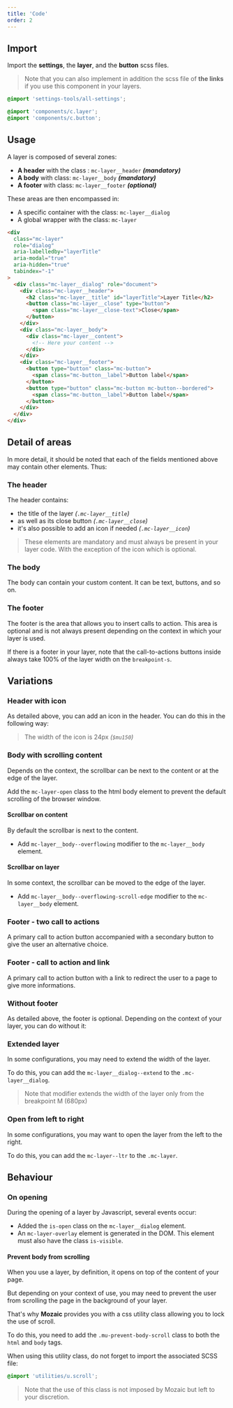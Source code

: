 ```yaml
---
title: 'Code'
order: 2
---
```


## Import

Import the **settings**, the **layer**, and the **button** scss files.

> Note that you can also implement in addition the scss file of **the links** if you use this component in your layers.

```scss
@import 'settings-tools/all-settings';

@import 'components/c.layer';
@import 'components/c.button';
```

## Usage

A layer is composed of several zones:

- **A header** with the class : `mc-layer__header` **_(mandatory)_**
- **A body** with class: `mc-layer__body` **_(mandatory)_**
- **A footer** with class: `mc-layer__footer` **_(optional)_**

These areas are then encompassed in:

- A specific container with the class: `mc-layer__dialog`
- A global wrapper with the class: `mc-layer`

```html
<div
  class="mc-layer"
  role="dialog"
  aria-labelledby="layerTitle"
  aria-modal="true"
  aria-hidden="true"
  tabindex="-1"
>
  <div class="mc-layer__dialog" role="document">
    <div class="mc-layer__header">
      <h2 class="mc-layer__title" id="layerTitle">Layer Title</h2>
      <button class="mc-layer__close" type="button">
        <span class="mc-layer__close-text">Close</span>
      </button>
    </div>
    <div class="mc-layer__body">
      <div class="mc-layer__content">
        <!-- Here your content -->
      </div>
    </div>
    <div class="mc-layer__footer">
      <button type="button" class="mc-button">
        <span class="mc-button__label">Button label</span>
      </button>
      <button type="button" class="mc-button mc-button--bordered">
        <span class="mc-button__label">Button label</span>
      </button>
    </div>
  </div>
</div>
```

## Detail of areas

In more detail, it should be noted that each of the fields mentioned above may contain other elements. Thus:

### The header

The header contains:

- the title of the layer _(`.mc-layer__title`)_
- as well as its close button _(`.mc-layer__close`)_
- it's also possible to add an icon if needed _(`.mc-layer__icon`)_

> These elements are mandatory and must always be present in your layer code. With the exception of the icon which is optional.

### The body

The body can contain your custom content. It can be text, buttons, and so on.

### The footer

The footer is the area that allows you to insert calls to action. This area is optional and is not always present depending on the context in which your layer is used.

If there is a footer in your layer, note that the call-to-actions buttons inside always take 100% of the layer width on the `breakpoint-s`.

## Variations

### Header with icon

As detailed above, you can add an icon in the header. You can do this in the following way:

<Story id="overlay-layer--default" height="750" />

> The width of the icon is 24px _(`$mu150`)_

### Body with scrolling content

Depends on the context, the scrollbar can be next to the content or at the edge of the layer.

<Highlight type="warning">

Add the `mc-layer-open` class to the html body element to prevent the default scrolling of the browser window.

</Highlight>

#### Scrollbar on content

By default the scrollbar is next to the content.

- Add `mc-layer__body--overflowing` modifier to the `mc-layer__body` element.

<Story id="overlay-layer--with-long-content" height="750" />

#### Scrollbar on layer

In some context, the scrollbar can be moved to the edge of the layer.

- Add `mc-layer__body--overflowing-scroll-edge` modifier to the `mc-layer__body` element.

<Story id="overlay-layer--edge-scrollbar" height="750" />

### Footer - two call to actions

A primary call to action button accompanied with a secondary button to give the user an alternative choice.

### Footer - call to action and link

A primary call to action button with a link to redirect the user to a page to give more informations.

### Without footer

As detailed above, the footer is optional. Depending on the context of your layer, you can do without it:

<Story id="overlay-layer--without-footer" height="750" />

### Extended layer

In some configurations, you may need to extend the width of the layer.

To do this, you can add the `mc-layer__dialog--extend` to the `.mc-layer__dialog`.

> Note that modifier extends the width of the layer only from the breakpoint M (680px)

### Open from left to right

In some configurations, you may want to open the layer from the left to the right.

To do this, you can add the `mc-layer--ltr` to the `.mc-layer`.

<Story id="overlay-layer--position-left" height="750" />

## Behaviour

### On opening

During the opening of a layer by Javascript, several events occur:

- Added the `is-open` class on the `mc-layer__dialog` element.
- An `mc-layer-overlay` element is generated in the DOM. This element must also have the class `is-visible`.

#### Prevent body from scrolling

When you use a layer, by definition, it opens on top of the content of your page.

But depending on your context of use, you may need to prevent the user from scrolling the page in the background of your layer.

That's why **Mozaic** provides you with a css utility class allowing you to lock the use of scroll.

To do this, you need to add the `.mu-prevent-body-scroll` class to both the `html` and `body` tags.

When using this utility class, do not forget to import the associated SCSS file:

```scss
@import 'utilities/u.scroll';
```

> Note that the use of this class is not imposed by Mozaic but left to your discretion.
